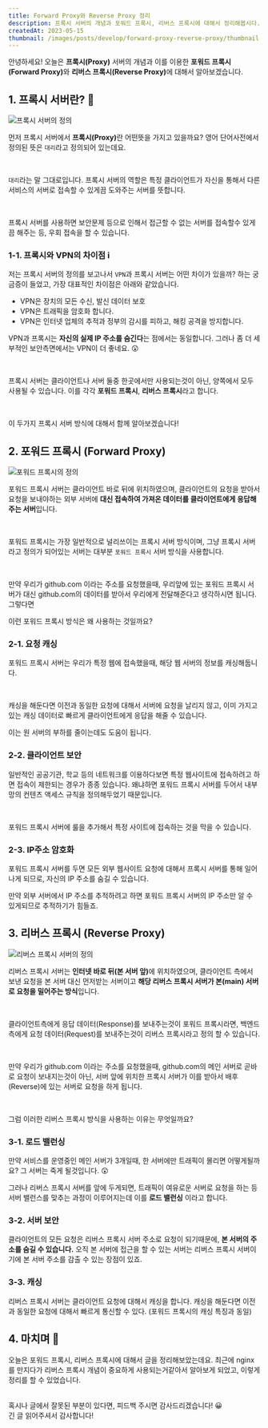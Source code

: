 ```yaml
---
title: Forward Proxy와 Reverse Proxy 정리
description: 프록시 서버의 개념과 포워드 프록시, 리버스 프록시에 대해서 정리해봅시다.
createdAt: 2023-05-15
thumbnail: /images/posts/develop/forward-proxy-reverse-proxy/thumbnail.png
---
```


안녕하세요! 오늘은 <strong>프록시(Proxy)</strong> 서버의 개념과 이를 이용한 <strong>포워드 프록시(Forward Proxy)</strong>와 <strong>리버스 프록시(Reverse Proxy)</strong>에 대해서 알아보겠습니다.

## 1. 프록시 서버란? 🤔

![프록시 서버의 정의](/images/posts/develop/forward-proxy-reverse-proxy/proxy-server.png)

먼저 프록시 서버에서 <strong>프록시(Proxy)</strong>란 어떤뜻을 가지고 있을까요? 영어 단어사전에서 정의된 뜻은 `대리`라고 정의되어 있는데요.

<br />

`대리`라는 말 그대로입니다. 프록시 서버의 역할은 특정 클라이언트가 자신을 통해서 다른 서비스의 서버로 접속할 수 있게끔 도와주는 서버를 뜻합니다.

<br />

프록시 서버를 사용하면 보안문제 등으로 인해서 접근할 수 없는 서버를 접속할수 있게끔 해주는 등, 우회 접속을 할 수 있습니다.

### 1-1. 프록시와 VPN의 차이점 ℹ️

저는 프록시 서버의 정의를 보고나서 `VPN`과 프록시 서버는 어떤 차이가 있을까? 하는 궁금증이 들었고, 가장 대표적인 차이점은 아래와 같았습니다.

- VPN은 장치의 모든 수신, 발신 데이터 보호
- VPN은 트래픽을 암호화 합니다.
- VPN은 인터넷 업체의 추적과 정부의 감시를 피하고, 해킹 공격을 방지합니다.

VPN과 프록시는 **자신의 실제 IP 주소를 숨긴다**는 점에서는 동일합니다. 그러나 좀 더 세부적인 보안측면에서는 VPN이 더 좋네요. 😲

<br />

프록시 서버는 클라이언트나 서버 둘중 한곳에서만 사용되는것이 아닌, 양쪽에서 모두 사용될 수 있습니다. 이를 각각 **포워드 프록시**, **리버스 프록시**라고 합니다.

<br />

이 두가지 프록시 서버 방식에 대해서 함께 알아보겠습니다!

## 2. 포워드 프록시 (Forward Proxy)

![포워드 프록시의 정의](/images/posts/develop/forward-proxy-reverse-proxy/forward-proxy.png)

포워드 프록시 서버는 클라이언트 바로 뒤에 위치하였으며, 클라이언트의 요청을 받아서 요청을 보내야하는 외부 서버에 **대신 접속하여 가져온 데이터를 클라이언트에게 응답해주는 서버**입니다.

<br />

포워드 프록시는 가장 일반적으로 널리쓰이는 프록시 서버 방식이며, 그냥 프록시 서버라고 정의가 되어있는 서버는 대부분 `포워드 프록시` 서버 방식을 사용합니다.

<br />

만약 우리가 github.com 이라는 주소를 요청했을때, 우리앞에 있는 포워드 프록시 서버가 대신 github.com의 데이터를 받아서 우리에게 전달해준다고 생각하시면 됩니다. 그렇다면

이런 포워드 프록시 방식은 왜 사용하는 것일까요?

### 2-1. 요청 캐싱

포워드 프록시 서버는 우리가 특정 웹에 접속했을때, 해당 웹 서버의 정보를 캐싱해둡니다.

<br />

캐싱을 해둔다면 이전과 동일한 요청에 대해서 서버에 요청을 날리지 않고, 이미 가지고 있는 캐싱 데이터로 빠르게 클라이언트에게 응답을 해줄 수 있습니다.

이는 원 서버의 부하를 줄이는데도 도움이 됩니다.

### 2-2. 클라이언트 보안

일반적인 공공기관, 학교 등의 네트워크를 이용하다보면 특정 웹사이트에 접속하려고 하면 접속이 제한되는 경우가 종종 있습니다. 왜냐하면 포워드 프록시 서버를 두어서 내부망의 컨텐츠 액세스 규칙을 정의해두었기 때문입니다.

<br />

포워드 프록시 서버에 룰을 추가해서 특정 사이트에 접속하는 것을 막을 수 있습니다.

### 2-3. IP주소 암호화

포워드 프록시 서버를 두면 모든 외부 웹사이트 요청에 대해서 프록시 서버를 통해 일어나게 되므로, 자신의 IP 주소를 숨길 수 있습니다.

만약 외부 서버에서 IP 주소를 추적하려고 하면 포워드 프록시 서버의 IP 주소만 알 수 있게되므로 추적하기가 힘들죠.

## 3. 리버스 프록시 (Reverse Proxy)

![리버스 프록시 서버의 정의](/images/posts/develop/forward-proxy-reverse-proxy/reverse-proxy.png)

리버스 프록시 서버는 <strong>인터넷 바로 뒤(본 서버 앞)</strong>에 위치하였으며, 클라이언트 측에서 보낸 요청을 본 서버 대신 먼저받는 서버이고 **해당 리버스 프록시 서버가 본(main) 서버로 요청을 밀어주는 방식**입니다.

<br />

클라이언트측에게 응답 데이터(Response)를 보내주는것이 포워드 프록시라면, 백엔드측에게 요청 데이터(Request)를 보내주는것이 리버스 프록시라고 정의 할 수 있습니다.

<br />

만약 우리가 github.com 이라는 주소를 요청했을때, github.com의 메인 서버로 곧바로 요청이 보내지는것이 아닌, 서버 앞에 위치한 프록시 서버가 이를 받아서 배후(Reverse)에 있는 서버로 요청을 하게 됩니다.

<br />

그럼 이러한 리버스 프록시 방식을 사용하는 이유는 무엇일까요?

### 3-1. 로드 밸런싱

만약 서비스를 운영중인 메인 서버가 3개일때, 한 서버에만 트래픽이 몰리면 어떻게될까요? 그 서버는 죽게 될것입니다. 😲

그러나 리버스 프록시 서버를 앞에 두게되면, 트래픽이 여유로운 서버로 요청을 하는 등 서버 밸런스를 맞추는 과정이 이루어지는데 이를 **로드 밸런싱** 이라고 합니다.

### 3-2. 서버 보안

클라이언트의 모든 요청은 리버스 프록시 서버 주소로 요청이 되기때문에, **본 서버의 주소를 숨길 수 있습니다.** 오직 본 서버에 접근을 할 수 있는 서버는 리버스 프록시 서버이기에 본 서버 주소를 감출 수 있는 장점이 있죠.

### 3-3. 캐싱

리버스 프록시 서버는 클라이언트 요청에 대해서 캐싱을 합니다.
캐싱을 해둔다면 이전과 동일한 요청에 대해서 빠르게 통신할 수 있다. (포워드 프록시의 캐싱 특징과 동일)

## 4. 마치며 📌

오늘은 포워드 프록시, 리버스 프록시에 대해서 글을 정리해보았는데요. 최근에 nginx를 만지다가 리버스 프록시 개념이 중요하게 사용되는거같아서 알아보게 되었고, 이렇게 정리를 할 수 있었습니다.

<br />
혹시나 글에서 잘못된 부분이 있다면, 피드백 주시면 감사드리겠습니다! 😀
<br />긴 글 읽어주셔서 감사합니다!
